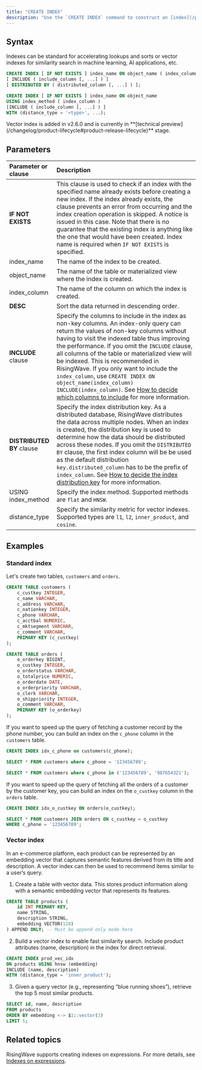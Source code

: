 ```yaml
---
title: "CREATE INDEX"
description: "Use the `CREATE INDEX` command to construct an [index](/processing/indexes) on a table or a materialized view."
---
```


## Syntax

Indexes can be standard for accelerating lookups and sorts or vector indexes for similarity search in machine learning, AI applications, etc. 

```sql Standard index syntax
CREATE INDEX [ IF NOT EXISTS ] index_name ON object_name ( index_column [ ASC | DESC ], [, ...] )
[ INCLUDE ( include_column [, ...] ) ]
[ DISTRIBUTED BY ( distributed_column [, ...] ) ];
```

```sql Vector index syntax
CREATE INDEX [ IF NOT EXISTS ] index_name ON object_name
USING index_method ( index_column )
[INCLUDE ( include_column [, ...] ) ]
WITH (distance_type = '<type>', ...);
```

<Note>
Vector index is added in v2.6.0 and is currently in **[technical preview](/changelog/product-lifecycle#product-release-lifecycle)** stage.
</Note>

## Parameters

| Parameter or clause       | Description                                                                                                                                                                                                                                                                                                                                                                                                                                                                                                                                                              |
| :------------------------ | :----------------------------------------------------------------------------------------------------------------------------------------------------------------------------------------------------------------------------------------------------------------------------------------------------------------------------------------------------------------------------------------------------------------------------------------------------------------------------------------------------------------------------------------------------------------------- |
| **IF NOT EXISTS**         | This clause is used to check if an index with the specified name already exists before creating a new index. If the index already exists, the clause prevents an error from occurring and the index creation operation is skipped. A notice is issued in this case. Note that there is no guarantee that the existing index is anything like the one that would have been created. Index name is required when `IF NOT EXISTS` is specified.                                                                                                                               |
| index_name            | The name of the index to be created.                                                                                                                                                                                                                                                                                                                                                                                                                                                                                                                                     |
| object_name           | The name of the table or materialized view where the index is created.                                                                                                                                                                                                                                                                                                                                                                                                                                                                                                   |
| index_column           | The name of the column on which the index is created.                                                                                                                                                                                                                                                                                                                                                                                                                                                                                                                    |
| **DESC**                  | Sort the data returned in descending order.                                                                                                                                                                                                                                                                                                                                                                                                                                                                                                                              |
| **INCLUDE** clause        | Specify the columns to include in the index as non-key columns. An index-only query can return the values of non-key columns without having to visit the indexed table thus improving the performance. If you omit the `INCLUDE` clause, all columns of the table or materialized view will be indexed. This is recommended in RisingWave. If you only want to include the `index_column`, use `CREATE INDEX ON object_name(index_column) INCLUDE(index_column)`. See [How to decide which columns to include](/processing/indexes#how-to-decide-which-columns-to-include%3F) for more information. |
| **DISTRIBUTED BY** clause | Specify the index distribution key. As a distributed database, RisingWave distributes the data across multiple nodes. When an index is created, the distribution key is used to determine how the data should be distributed across these nodes. If you omit the `DISTRIBUTED BY` clause, the first index column will be be used as the default distribution `key.distributed_column` has to be the prefix of `index_column`. See [How to decide the index distribution key](/processing/indexes#how-to-decide-the-index-distribution-key%3F) for more information.                                   |
| USING index_method | Specify the index method. Supported methods are `flat` and `HNSW`.|
| distance_type | Specify the similarity metric for vector indexes. Supported types are `l1`, `l2`, `inner_product`, and `cosine`.|

## Examples

### Standard index

Let's create two tables, `customers` and `orders`.

```sql
CREATE TABLE customers (
    c_custkey INTEGER,
    c_name VARCHAR,
    c_address VARCHAR,
    c_nationkey INTEGER,
    c_phone VARCHAR,
    c_acctbal NUMERIC,
    c_mktsegment VARCHAR,
    c_comment VARCHAR,
    PRIMARY KEY (c_custkey)
);

CREATE TABLE orders (
    o_orderkey BIGINT,
    o_custkey INTEGER,
    o_orderstatus VARCHAR,
    o_totalprice NUMERIC,
    o_orderdate DATE,
    o_orderpriority VARCHAR,
    o_clerk VARCHAR,
    o_shippriority INTEGER,
    o_comment VARCHAR,
    PRIMARY KEY (o_orderkey)
);
```

If you want to speed up the query of fetching a customer record by the phone number, you can build an index on the `c_phone` column in the `customers` table.

```sql
CREATE INDEX idx_c_phone on customers(c_phone);

SELECT * FROM customers where c_phone = '123456789';

SELECT * FROM customers where c_phone in ('123456789', '987654321');
```

If you want to speed up the query of fetching all the orders of a customer by the customer key, you can build an index on the `o_custkey` column in the `orders` table.

```sql
CREATE INDEX idx_o_custkey ON orders(o_custkey);

SELECT * FROM customers JOIN orders ON c_custkey = o_custkey
WHERE c_phone = '123456789';
```

### Vector index

In an e-commerce platform, each product can be represented by an embedding vector that captures semantic features derived from its title and description. A vector index can then be used to recommend items similar to a user’s query. 

1. Create a table with vector data. This stores product information along with a semantic embedding vector that represents its features.

```sql
CREATE TABLE products (
    id INT PRIMARY KEY,
    name STRING,
    description STRING,
    embedding VECTOR(128)
) APPEND ONLY; -- Must be append only mode here
```

2. Build a vector index to enable fast similarity search. Include product attributes (name, description) in the index for direct retrieval.

```sql
CREATE INDEX prod_vec_idx
ON products USING hnsw (embedding)
INCLUDE (name, description)
WITH (distance_type = 'inner_product');
```

3. Given a query vector (e.g., representing “blue running shoes”), retrieve the top 5 most similar products.

```sql
SELECT id, name, description
FROM products
ORDER BY embedding <-> $1::vector(3)
LIMIT 5;
```

## Related topics

RisingWave supports creating indexes on expressions. For more details, see [Indexes on expressions](/processing/indexes#indexes-on-expressions).
